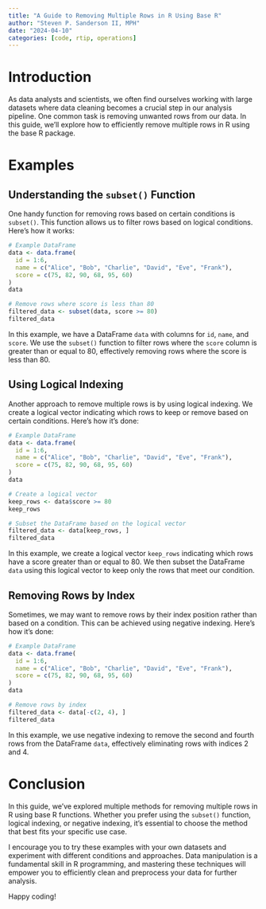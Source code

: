 ```yaml
---
title: "A Guide to Removing Multiple Rows in R Using Base R"
author: "Steven P. Sanderson II, MPH"
date: "2024-04-10"
categories: [code, rtip, operations]
---
```


# Introduction

As data analysts and scientists, we often find ourselves working with large datasets where data cleaning becomes a crucial step in our analysis pipeline. One common task is removing unwanted rows from our data. In this guide, we'll explore how to efficiently remove multiple rows in R using the base R package.

# Examples

## Understanding the `subset()` Function

One handy function for removing rows based on certain conditions is `subset()`. This function allows us to filter rows based on logical conditions. Here's how it works:

```r
# Example DataFrame
data <- data.frame(
  id = 1:6,
  name = c("Alice", "Bob", "Charlie", "David", "Eve", "Frank"),
  score = c(75, 82, 90, 68, 95, 60)
)
data

# Remove rows where score is less than 80
filtered_data <- subset(data, score >= 80)
filtered_data
```

In this example, we have a DataFrame `data` with columns for `id`, `name`, and `score`. We use the `subset()` function to filter rows where the `score` column is greater than or equal to 80, effectively removing rows where the score is less than 80.

## Using Logical Indexing

Another approach to remove multiple rows is by using logical indexing. We create a logical vector indicating which rows to keep or remove based on certain conditions. Here's how it's done:

```r
# Example DataFrame
data <- data.frame(
  id = 1:6,
  name = c("Alice", "Bob", "Charlie", "David", "Eve", "Frank"),
  score = c(75, 82, 90, 68, 95, 60)
)
data

# Create a logical vector
keep_rows <- data$score >= 80
keep_rows

# Subset the DataFrame based on the logical vector
filtered_data <- data[keep_rows, ]
filtered_data
```

In this example, we create a logical vector `keep_rows` indicating which rows have a score greater than or equal to 80. We then subset the DataFrame `data` using this logical vector to keep only the rows that meet our condition.

## Removing Rows by Index

Sometimes, we may want to remove rows by their index position rather than based on a condition. This can be achieved using negative indexing. Here's how it's done:

```r
# Example DataFrame
data <- data.frame(
  id = 1:6,
  name = c("Alice", "Bob", "Charlie", "David", "Eve", "Frank"),
  score = c(75, 82, 90, 68, 95, 60)
)
data

# Remove rows by index
filtered_data <- data[-c(2, 4), ]
filtered_data
```

In this example, we use negative indexing to remove the second and fourth rows from the DataFrame `data`, effectively eliminating rows with indices 2 and 4.

# Conclusion

In this guide, we've explored multiple methods for removing multiple rows in R using base R functions. Whether you prefer using the `subset()` function, logical indexing, or negative indexing, it's essential to choose the method that best fits your specific use case.

I encourage you to try these examples with your own datasets and experiment with different conditions and approaches. Data manipulation is a fundamental skill in R programming, and mastering these techniques will empower you to efficiently clean and preprocess your data for further analysis.

Happy coding!